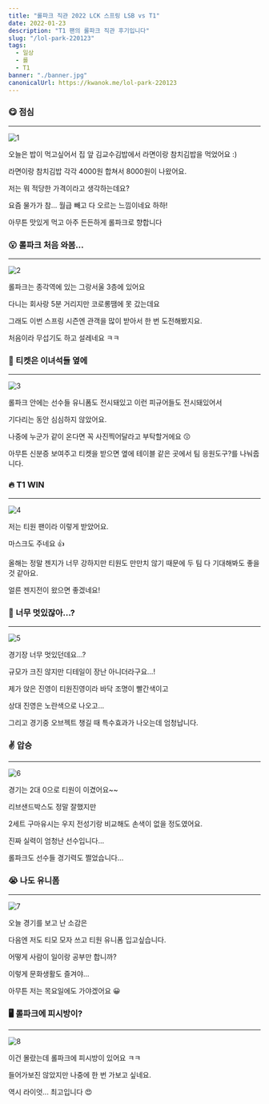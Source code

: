 ```yaml
---
title: "롤파크 직관 2022 LCK 스프링 LSB vs T1"
date: 2022-01-23
description: "T1 팬의 롤파크 직관 후기입니다"
slug: "/lol-park-220123"
tags:
  - 일상
  - 롤
  - T1
banner: "./banner.jpg"
canonicalUrl: https://kwanok.me/lol-park-220123
---
```


### 😋 점심
***
![1](./1.png)

오늘은 밥이 먹고싶어서 집 앞 김교수김밥에서 라면이랑 참치김밥을 먹었어요 :)

라면이랑 참치김밥 각각 4000원 합쳐서 8000원이 나왔어요.

저는 뭐 적당한 가격이라고 생각하는데요?

요즘 물가가 참... 월급 빼고 다 오르는 느낌이네요 하하!

아무튼 맛있게 먹고 아주 든든하게 롤파크로 향합니다

### 😮 롤파크 처음 와봄...
***
![2](./2.jpg)

롤파크는 종각역에 있는 그랑서울 3층에 있어요

다니는 회사랑 5분 거리지만 코로롱땜에 못 갔는데요

그래도 이번 스프링 시즌엔 관객을 많이 받아서 한 번 도전해봤지요.

처음이라 무섭기도 하고 설레네요 ㅋㅋ

### 🎫 티켓은 이녀석들 옆에
***
![3](./3.jpg)

롤파크 안에는 선수들 유니폼도 전시돼있고 이런 피규어들도 전시돼있어서

기다리는 동안 심심하지 않았어요.

나중에 누군가 같이 온다면 꼭 사진찍어달라고 부탁할거에요 😗

아무튼 신분증 보여주고 티켓을 받으면 옆에 테이블 같은 곳에서 팀 응원도구?를 나눠줍니다.

### 🔥 T1 WIN
***
![4](./4.jpg)

저는 티원 팬이라 이렇게 받았어요.

마스크도 주네요 👍

올해는 정말 젠지가 너무 강하지만 티원도 만만치 않기 때문에 두 팀 다 기대해봐도 좋을 것 같아요.

얼른 젠지전이 왔으면 좋겠네요!

### 🤭 너무 멋있잖아...?
***
![5](./5.jpg)

경기장 너무 멋있던데요...?

규모가 크진 않지만 디테일이 장난 아니더라구요...!

제가 앉은 진영이 티원진영이라 바닥 조명이 빨간색이고

상대 진영은 노란색으로 나오고...

그리고 경기중 오브젝트 챙길 때 특수효과가 나오는데 엄청납니다.

### ✌️ 압승
***
![6](./6.jpg)

경기는 2대 0으로 티원이 이겼어요~~

리브샌드박스도 정말 잘했지만

2세트 구마유시는 우지 전성기랑 비교해도 손색이 없을 정도였어요.

진짜 실력이 엄청난 선수입니다...

롤파크도 선수들 경기력도 쩔었습니다...

### 😭 나도 유니폼
***
![7](./7.jpg)

오늘 경기를 보고 난 소감은

다음엔 저도 티모 모자 쓰고 티원 유니폼 입고싶습니다.

어떻게 사람이 일이랑 공부만 합니까?

이렇게 문화생활도 즐겨야...

아무튼 저는 목요일에도 가야겠어요 😀

### 🖥 롤파크에 피시방이?
***
![8](./8.jpg)

이건 몰랐는데 롤파크에 피시방이 있어요 ㅋㅋ

들어가보진 않았지만 나중에 한 번 가보고 싶네요.

역시 라이엇... 최고입니다 😍

